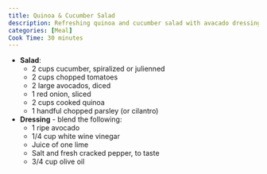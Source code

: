 ```yaml
---
title: Quinoa & Cucumber Salad
description: Refreshing quinoa and cucumber salad with avacado dressing
categories: [Meal]
Cook Time: 30 minutes
---
```


* **Salad**:
  * 2 cups cucumber, spiralized or julienned
  * 2 cups chopped tomatoes
  * 2 large avocados, diced
  * 1 red onion, sliced
  * 2 cups cooked quinoa
  * 1 handful chopped parsley (or cilantro)

* **Dressing** - blend the following:
  * 1 ripe avocado
  * 1/4 cup white wine vinegar
  * Juice of one lime
  * Salt and fresh cracked pepper, to taste
  * 3/4 cup olive oil

